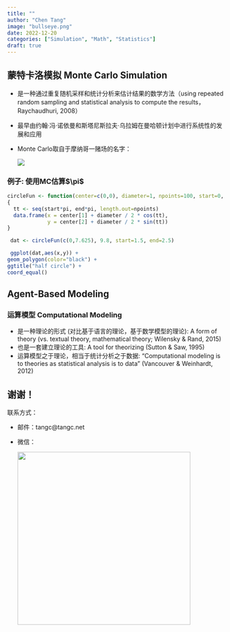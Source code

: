 ```yaml
---
title: ""
author: "Chen Tang"
image: "bullseye.png"
date: 2022-12-20
categories: ["Simulation", "Math", "Statistics"]
draft: true
---
```


## 蒙特卡洛模拟 Monte Carlo Simulation

-   是一种通过重复随机采样和统计分析来估计结果的数学方法（using repeated random sampling and statistical analysis to compute the results， Raychaudhuri, 2008）

-   最早由约翰·冯·诺依曼和斯塔尼斯拉夫·乌拉姆在曼哈顿计划中进行系统性的发展和应用

-   Monte Carlo取自于摩纳哥一赌场的名字：

    ![](1465px-Monte_Carlo_Casino_Monaco.jpg)

### **例子: 使用MC估算\$**\\pi\$

```r
circleFun <- function(center=c(0,0), diameter=1, npoints=100, start=0, end=2)
{
  tt <- seq(start*pi, end*pi, length.out=npoints)
  data.frame(x = center[1] + diameter / 2 * cos(tt), 
             y = center[2] + diameter / 2 * sin(tt))
}

 dat <- circleFun(c(0,7.625), 9.8, start=1.5, end=2.5)

 ggplot(dat,aes(x,y)) + 
geom_polygon(color="black") + 
ggtitle("half circle") +
coord_equal()
```

## Agent-Based Modeling

### 运算模型 Computational Modeling

-   是一种理论的形式 (对比基于语言的理论，基于数学模型的理论): A form of theory (vs. textual theory, mathematical theory; Wilensky & Rand, 2015)
-   也是一套建立理论的工具: A tool for theorizing (Sutton & Saw, 1995)
-   运算模型之于理论，相当于统计分析之于数据: "Computational modeling is to theories as statistical analysis is to data" (Vancouver & Weinhardt, 2012)

## 谢谢！

联系方式：

-   邮件：tangc\@tangc.net

-   微信：

    <img src="wechat.JPG" style="width:400px"/>
